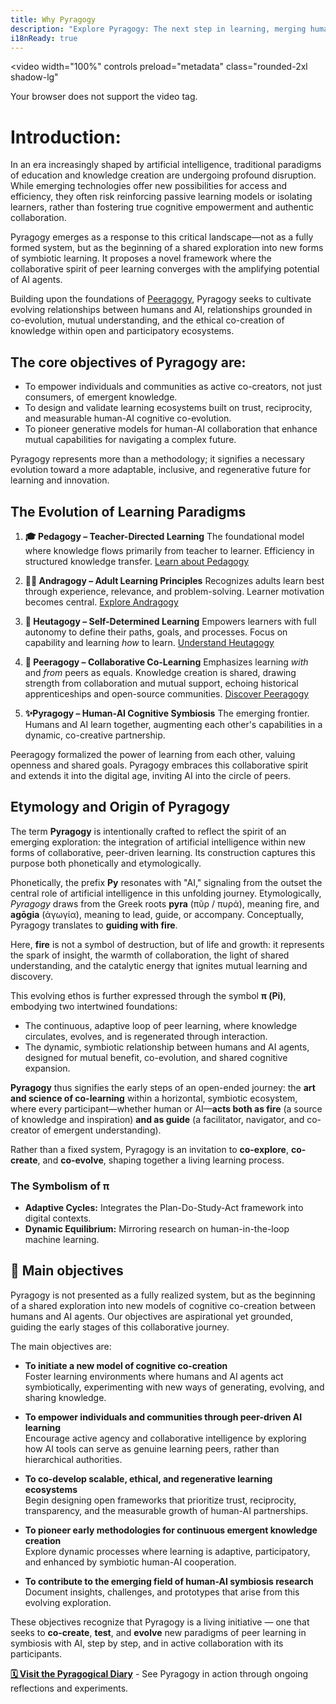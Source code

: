 ```yaml
---
title: Why Pyragogy
description: "Explore Pyragogy: The next step in learning, merging human collaboration with artificial intelligence for cognitive co-creation."
i18nReady: true
---
```



<video
  width="100%"
  controls
  preload="metadata"
  class="rounded-2xl shadow-lg"
>
  <source src="/videos/intro-en.mp4" type="video/mp4" />
  Your browser does not support the video tag.
</video>




<h1 class="text-3xl font-bold underline">
  Introduction:
</h1>



In an era increasingly shaped by artificial intelligence, traditional paradigms of education and knowledge creation are undergoing profound disruption. While emerging technologies offer new possibilities for access and efficiency, they often risk reinforcing passive learning models or isolating learners, rather than fostering true cognitive empowerment and authentic collaboration.

Pyragogy emerges as a response to this critical landscape—not as a fully formed system, but as the beginning of a shared exploration into new forms of symbiotic learning. It proposes a novel framework where the collaborative spirit of peer learning converges with the amplifying potential of AI agents. 

Building upon the foundations of [Peeragogy](https://peeragogy.org/), Pyragogy seeks to cultivate evolving relationships between humans and AI, relationships grounded in co-evolution, mutual understanding, and the ethical co-creation of knowledge within open and participatory ecosystems.


## The core objectives of Pyragogy are:
- To empower individuals and communities as active co-creators, not just consumers, of emergent knowledge.
- To design and validate learning ecosystems built on trust, reciprocity, and measurable human-AI cognitive co-evolution.
- To pioneer generative models for human-AI collaboration that enhance mutual capabilities for navigating a complex future.

Pyragogy represents more than a methodology; it signifies a necessary evolution toward a more adaptable, inclusive, and regenerative future for learning and innovation.



## The Evolution of Learning Paradigms

<Steps>

1.  **🎓 Pedagogy – Teacher-Directed Learning**
    The foundational model where knowledge flows primarily from teacher to learner. Efficiency in structured knowledge transfer. [Learn about Pedagogy](https://en.wikipedia.org/wiki/Pedagogy)

2.  **🧑‍🏫 Andragogy – Adult Learning Principles**
    Recognizes adults learn best through experience, relevance, and problem-solving. Learner motivation becomes central. [Explore Andragogy](https://en.wikipedia.org/wiki/Andragogy)

3.  **🧭 Heutagogy – Self-Determined Learning**
    Empowers learners with full autonomy to define their paths, goals, and processes. Focus on capability and learning *how* to learn. [Understand Heutagogy](https://en.wikipedia.org/wiki/Heutagogy)

4.  **🤝 Peeragogy – Collaborative Co-Learning**
    Emphasizes learning *with* and *from* peers as equals. Knowledge creation is shared, drawing strength from collaboration and mutual support, echoing historical apprenticeships and open-source communities. [Discover Peeragogy](https://peeragogy.org/)

5.  **✨Pyragogy – Human-AI Cognitive Symbiosis** 
    The emerging frontier. Humans and AI learn together, augmenting each other's capabilities in a dynamic, co-creative partnership. 
</Steps>

Peeragogy formalized the power of learning from each other, valuing openness and shared goals. Pyragogy embraces this collaborative spirit and extends it into the digital age, inviting AI into the circle of peers.


## Etymology and Origin of Pyragogy



The term **Pyragogy** is intentionally crafted to reflect the spirit of an emerging exploration: the integration of artificial intelligence within new forms of collaborative, peer-driven learning. Its construction captures this purpose both phonetically and etymologically.

Phonetically, the prefix **Py** resonates with "AI," signaling from the outset the central role of artificial intelligence in this unfolding journey. Etymologically, *Pyragogy* draws from the Greek roots **pyra** (πῦρ / πυρά), meaning fire, and **agōgia** (ἀγωγία), meaning to lead, guide, or accompany. Conceptually, Pyragogy translates to **guiding with fire**.

Here, **fire** is not a symbol of destruction, but of life and growth: it represents the spark of insight, the warmth of collaboration, the light of shared understanding, and the catalytic energy that ignites mutual learning and discovery.

This evolving ethos is further expressed through the symbol **π (Pi)**, embodying two intertwined foundations:
- The continuous, adaptive loop of peer learning, where knowledge circulates, evolves, and is regenerated through interaction.
- The dynamic, symbiotic relationship between humans and AI agents, designed for mutual benefit, co-evolution, and shared cognitive expansion.

**Pyragogy** thus signifies the early steps of an open-ended journey: the **art and science of co-learning** within a horizontal, symbiotic ecosystem, where every participant—whether human or AI—**acts both as fire** (a source of knowledge and inspiration) **and as guide** (a facilitator, navigator, and co-creator of emergent understanding).

Rather than a fixed system, Pyragogy is an invitation to **co-explore**, **co-create**, and **co-evolve**, shaping together a living learning process.

### The Symbolism of π

- **Adaptive Cycles:** Integrates the Plan-Do-Study-Act framework into digital contexts.
- **Dynamic Equilibrium:** Mirroring research on human-in-the-loop machine learning.

## 🚀 Main objectives

Pyragogy is not presented as a fully realized system, but as the beginning of a shared exploration into new models of cognitive co-creation between humans and AI agents. Our objectives are aspirational yet grounded, guiding the early stages of this collaborative journey.

The main objectives are:

- **To initiate a new model of cognitive co-creation**  
  Foster learning environments where humans and AI agents act symbiotically, experimenting with new ways of generating, evolving, and sharing knowledge.

- **To empower individuals and communities through peer-driven AI learning**  
  Encourage active agency and collaborative intelligence by exploring how AI tools can serve as genuine learning peers, rather than hierarchical authorities.

- **To co-develop scalable, ethical, and regenerative learning ecosystems**  
  Begin designing open frameworks that prioritize trust, reciprocity, transparency, and the measurable growth of human-AI partnerships.

- **To pioneer early methodologies for continuous emergent knowledge creation**  
  Explore dynamic processes where learning is adaptive, participatory, and enhanced by symbiotic human-AI cooperation.

- **To contribute to the emerging field of human-AI symbiosis research**  
  Document insights, challenges, and prototypes that arise from this evolving exploration.

These objectives recognize that Pyragogy is a living initiative — one that seeks to **co-create**, **test**, and **evolve** new paradigms of peer learning in symbiosis with AI, step by step, and in active collaboration with its participants.

**[🗓️ Visit the Pyragogical Diary](/diario)** - See Pyragogy in action through ongoing reflections and experiments.